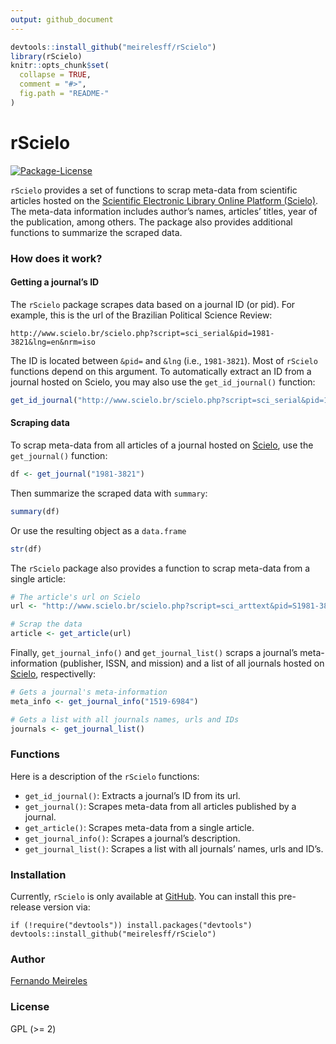```yaml
---
output: github_document
---
```


```r
devtools::install_github("meirelesff/rScielo")
library(rScielo)
knitr::opts_chunk$set(
  collapse = TRUE,
  comment = "#>",
  fig.path = "README-"
)
```

rScielo
=====

[![Package-License](https://img.shields.io/badge/license-GPL%20%28%3E=%202%29-brightgreen.svg?style=flat)](http://www.gnu.org/licenses/gpl-2.0.html)

`rScielo` provides a set of functions to scrap meta-data from scientific articles hosted on the [Scientific Electronic Library Online Platform (Scielo)](http://www.scielo.br/). The meta-data information includes author's names, articles' titles, year of the publication, among others. The package also provides additional functions to summarize the scraped data.


### How does it work?

#### Getting a journal's ID

The `rScielo` package scrapes data based on a journal ID (or pid). For example, this is the url of the Brazilian Political Science Review:

```
http://www.scielo.br/scielo.php?script=sci_serial&pid=1981-3821&lng=en&nrm=iso
```

The ID is located between `&pid=` and `&lng` (i.e., `1981-3821`). Most of `rScielo` functions depend on this argument. To automatically extract an ID from a journal hosted on Scielo, you may also use the `get_id_journal()` function:

```r
get_id_journal("http://www.scielo.br/scielo.php?script=sci_serial&pid=1981-3821&lng=en&nrm=iso")

```


#### Scraping data

To scrap meta-data from all articles of a journal hosted on [Scielo](http://www.scielo.br/), use the `get_journal()` function:

```r
df <- get_journal("1981-3821")

```

Then summarize the scraped data with `summary`:


```r
summary(df)

```

Or use the resulting object as a `data.frame`

```r
str(df)

```


The `rScielo` package also provides a function to scrap meta-data from a single article:


```r
# The article's url on Scielo
url <- "http://www.scielo.br/scielo.php?script=sci_arttext&pid=S1981-38212016000200201&lng=en&nrm=iso&tlng=en"

# Scrap the data
article <- get_article(url)

```

Finally, `get_journal_info()` and `get_journal_list()` scraps a journal's meta-information (publisher, ISSN, and mission) and a list of all journals hosted on [Scielo](http://www.scielo.br/), respectivelly:

```r
# Gets a journal's meta-information
meta_info <- get_journal_info("1519-6984")

# Gets a list with all journals names, urls and IDs
journals <- get_journal_list()

```


### Functions

Here is a description of the `rScielo` functions:

* `get_id_journal()`: Extracts a journal's ID from its url.
* `get_journal()`: Scrapes meta-data from all articles published by a journal.
* `get_article()`: Scrapes meta-data from a single article.
* `get_journal_info()`: Scrapes a journal's description.
* `get_journal_list()`: Scrapes a list with all journals' names, urls and ID's.


### Installation

Currently, `rScielo` is only available at [GitHub](https://github.com/). You can install this pre-release version via:

```{undefinedeval=FALSE, message=FALSE, warning=FALSE, include=FALSE}
if (!require("devtools")) install.packages("devtools")
devtools::install_github("meirelesff/rScielo")
```


### Author

[Fernando Meireles](http://www.fmeireles.com)

### License

GPL (>= 2)
